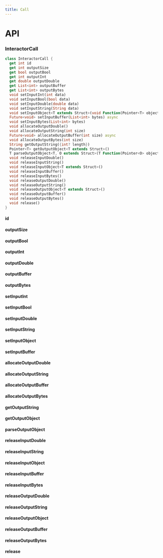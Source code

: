 ```yaml
---
title: Call
---
```


# API

### InteractorCall 

```dart title="Declaration"
class InteractorCall {
  get int id
  get int outputSize
  get bool outputBool
  get int outputInt
  get double outputDouble
  get List<int> outputBuffer
  get List<int> outputBytes
  void setInputInt(int data) 
  void setInputBool(bool data)
  void setInputDouble(double data)
  void setInputString(String data)
  void setInputObject<T extends Struct>(void Function(Pointer<T> object)? configurator) 
  Future<void> setInputBuffer(List<int> bytes) async 
  void setInputBytes(List<int> bytes)
  void allocateOutputDouble()
  void allocateOutputString(int size)
  Future<void> allocateOutputBuffer(int size) async 
  void allocateOutputBytes(int size) 
  String getOutputString({int? length})
  Pointer<T> getOutputObject<T extends Struct>()
  T parseOutputObject<T, O extends Struct>(T Function(Pointer<O> object) mapper) 
  void releaseInputDouble()
  void releaseInputString()
  void releaseInputObject<T extends Struct>()
  void releaseInputBuffer()
  void releaseInputBytes()
  void releaseOutputDouble()
  void releaseOutputString()
  void releaseOutputObject<T extends Struct>()
  void releaseOutputBuffer()
  void releaseOutputBytes()
  void release()
}
```

#### id

#### outputSize

#### outputBool

#### outputInt

#### outputDouble

#### outputBuffer

#### outputBytes

#### setInputInt

#### setInputBool

#### setInputDouble

#### setInputString

#### setInputObject

#### setInputBuffer

#### allocateOutputDouble

#### allocateOutputString

#### allocateOutputBuffer

#### allocateOutputBytes

#### getOutputString

#### getOutputObject

#### parseOutputObject

#### releaseInputDouble

#### releaseInputString

#### releaseInputObject

#### releaseInputBuffer

#### releaseInputBytes

#### releaseOutputDouble

#### releaseOutputString

#### releaseOutputObject

#### releaseOutputBuffer

#### releaseOutputBytes

#### release
